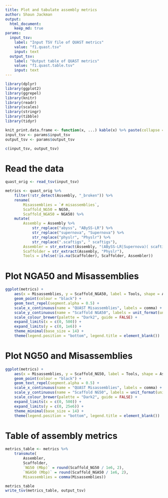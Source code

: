 ```yaml
---
title: Plot and tabulate assembly metrics
author: Shaun Jackman
output:
  html_document:
    keep_md: true
params:
  input_tsv:
    label: "Input TSV file of QUAST metrics"
    value: "f1.quast.tsv"
    input: text
  output_tsv:
    label: "Output table of QUAST metrics"
    value: "f1.quast.table.tsv"
    input: text
---
```


```r
library(dplyr)
library(ggplot2)
library(ggrepel)
library(knitr)
library(readr)
library(scales)
library(stringr)
library(tibble)
library(tidyr)

knit_print.data.frame <- function(x, ...) kable(x) %>% paste(collapse = "\n") %>% asis_output
input_tsv <- params$input_tsv
output_tsv <- params$output_tsv

c(input_tsv, output_tsv)
```

# Read the data
```r
quast_orig <- read_tsv(input_tsv)

metrics <- quast_orig %>%
	filter(!str_detect(Assembly, "_broken")) %>%
	rename(
		Misassemblies = `# misassemblies`,
		Scaffold_NG50 = NG50,
		Scaffold_NGA50 = NGA50) %>%
	mutate(
		Assembly = Assembly %>%
			str_replace("abyss", "ABySS-LR") %>%
			str_replace("supernova", "Supernova") %>%
			str_replace("physlr", "Physlr") %>%
			str_replace(".scaftigs", " scaftigs"),
		Assembler = str_extract(Assembly, "(ABySS-LR|Supernova)( scaftigs)?"),
		Scaffolder = str_extract(Assembly, "Physlr"),
		Tools = ifelse(!is.na(Scaffolder), Scaffolder, Assembler))
```

# Plot NGA50 and Misassemblies
```r
ggplot(metrics) +
	aes(x = Misassemblies, y = Scaffold_NGA50, label = Tools, shape = Assembler, colour = Assembler) +
	geom_point(colour = "black") +
	geom_text_repel(segment.alpha = 0.5) +
	scale_x_continuous(name = "QUAST Misassemblies", labels = comma) +
	scale_y_continuous(name = "Scaffold NGA50", labels = unit_format(unit = "Mbp", scale = 1e-6)) +
	scale_colour_brewer(palette = "Dark2", guide = FALSE) +
	expand_limits(x = c(0, 500)) +
	expand_limits(y = c(0, 1e6)) +
	theme_minimal(base_size = 14) +
	theme(legend.position = "bottom", legend.title = element_blank())
```

# Plot NG50 and Misassemblies
```r
ggplot(metrics) +
	aes(x = Misassemblies, y = Scaffold_NG50, label = Tools, shape = Assembler, colour = Assembler) +
	geom_point(colour = "black") +
	geom_text_repel(segment.alpha = 0.5) +
	scale_x_continuous(name = "QUAST Misassemblies", labels = comma) +
	scale_y_continuous(name = "Scaffold NG50", labels = unit_format(unit = "Mbp", scale = 1e-6)) +
	scale_colour_brewer(palette = "Dark2", guide = FALSE) +
	expand_limits(x = c(0, 500)) +
	expand_limits(y = c(0, 25e6)) +
	theme_minimal(base_size = 14) +
	theme(legend.position = "bottom", legend.title = element_blank())
```

# Table of assembly metrics
```r
metrics_table <- metrics %>%
	transmute(
		Assembler,
		Scaffolder,
		`NG50 (Mbp)` = round(Scaffold_NG50 / 1e6, 2),
		`NGA50 (Mbp)` = round(Scaffold_NGA50 / 1e6, 2),
		Misassemblies = comma(Misassemblies))

metrics_table
write_tsv(metrics_table, output_tsv)
```
